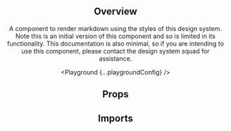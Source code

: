 



<Header pageTitle="Markdown" overview="A component to render markdown." />

<Section>

## Overview

A component to render markdown using the styles of this design system. Note this is an initial version of this component and so is limited in its functionality. This documentation is also minimal, so if you are intending to use this component, please contact the design system squad for assistance.

<Playground {...playgroundConfig} />

</Section>

<Section>

## Props

<PropsTable component="Markdown" metadata={metadata} />

</Section>

<Section>

## Imports

<Imports module={MarkdownExports} path="@datacamp/waffles-markdown" />

</Section>
